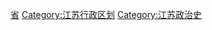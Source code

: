 [[Category:中国各省行政区划史|省{{PAGENAME}}]]
[[Category:江苏行政区划|Category:江苏行政区划]]
[[Category:江苏政治史|Category:江苏政治史]]